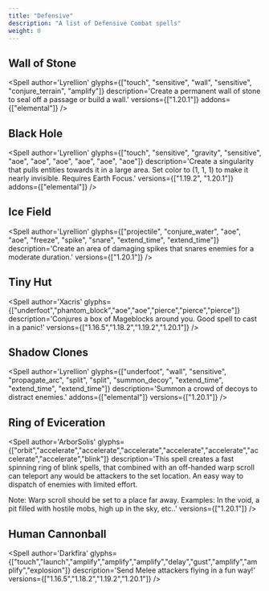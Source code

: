 ```yaml
---
title: "Defensive"
description: "A list of Defensive Combat spells"
weight: 0
---
```



## Wall of Stone
<Spell
    author='Lyrellion'
    glyphs={["touch", "sensitive", "wall", "sensitive", "conjure_terrain", "amplify"]}
    description='Create a permanent wall of stone to seal off a passage or build a wall.'
    versions={["1.20.1"]}
    addons={["elemental"]}
/>

## Black Hole
<Spell
    author='Lyrellion'
    glyphs={["touch", "sensitive", "gravity", "sensitive", "aoe", "aoe", "aoe", "aoe", "aoe", "aoe"]}
    description='Create a singularity that pulls entities towards it in a large area. Set color to (1, 1, 1) to make it nearly invisible. Requires Earth Focus.'
    versions={["1.19.2", "1.20.1"]}
    addons={["elemental"]}
/>

## Ice Field
<Spell
    author='Lyrellion'
    glyphs={["projectile", "conjure_water", "aoe", "aoe", "freeze", "spike", "snare", "extend_time", "extend_time"]}
    description='Create an area of damaging spikes that snares enemies for a moderate duration.'
    versions={["1.20.1"]}
/>

## Tiny Hut
<Spell
    author='Xacris'
    glyphs={["underfoot","phantom_block","aoe","aoe","pierce","pierce","pierce"]}
    description='Conjures a box of Mageblocks around you. Good spell to cast in a panic!'
    versions={["1.16.5","1.18.2","1.19.2","1.20.1"]}
/>

## Shadow Clones
<Spell
    author='Lyrellion'
    glyphs={["underfoot", "wall", "sensitive", "propagate_arc", "split", "split", "summon_decoy", "extend_time", "extend_time", "extend_time"]}
    description='Summon a crowd of decoys to distract enemies.'
    addons={["elemental"]}
    versions={["1.20.1"]}
/>

## Ring of Eviceration
<Spell
    author='ArborSolis'
    glyphs={["orbit","accelerate","accelerate","accelerate","accelerate","accelerate","accelerate","accelerate","blink"]}
    description='This spell creates a fast spinning ring of blink spells, that combined with an off-handed warp scroll can teleport any would be attackers to the set location. An easy way to dispatch of enemies with limited effort.

Note: Warp scroll should be set to a place far away. Examples: In the void, a pit filled with hostile mobs, high up in the sky, etc..'
    versions={["1.20.1"]}
/>

## Human Cannonball
<Spell
    author='Darkfira'
    glyphs={["touch","launch","amplify","amplify","amplify","delay","gust","amplify","amplify","explosion"]}
    description='Send Melee attackers flying in a fun way!'
    versions={["1.16.5","1.18.2","1.19.2","1.20.1"]}
/>
